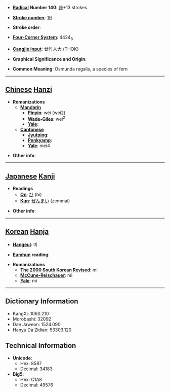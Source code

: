* '''[[Wiktionary:Chinese radical index| Radical]] Number 140''': [[Wiktionary:Chinese radical index 艸|艸]]+13 strokes

* '''[[Wiktionary:Chinese total strokes index|Stroke number]]''': [[Wiktionary:Chinese total strokes index 19|19]]

* '''Stroke order''': 

* '''[[Wiktionary:Chinese four corner index|Four-Corner System]]''': 4424<sub>8</sub>

* '''[[Wiktionary:Chinese Cangjie index|Cangjie input]]''': 廿竹人大 (THOK)

* '''Graphical Significance and Origin''': 

* '''Common Meaning''': Osmunda regalis, a species of fern

----

== [[Chinese]] [[Hanzi]] ==

* '''Romanizations'''
** '''[[Mandarin]]'''
*** '''[[Pinyin]]''': wéi (wei2)
*** '''[[Wade-Giles]]''': wei<sup>2</sup>
*** '''[[Yale]]''': 
** '''[[Cantonese]]'''
*** '''[[Jyutping]]''':
*** '''[[Penkyamp]]''': 
*** '''[[Yale]]''': mei4

* '''Other info''': 

----

== [[Japanese]] [[Kanji]] ==

* '''Readings'''
** '''[[On]]''': [[び]] (bi)
** '''[[Kun]]''': [[ぜんまい]] (zemmai)

* '''Other info''':  

----

== [[Korean]] [[Hanja]] ==

* '''[[Hangeul]]''': 미

* '''[[Eumhun]] reading''': 

* '''Romanizations'''
** '''[[The 2000 South Korean Revised Romanization|The 2000 South Korean Revised]]''': mi
** '''[[McCune-Reischauer]]''': mi
** '''[[Yale]]''': mi

----

== Dictionary Information ==

* KangXi: 1060.210
* Morobashi: 32092
* Dae Jaweon: 1524.090
* Hanyu Da Zidian: 53303.120

== Technical Information ==

* '''Unicode''':
** Hex: 8587
** Decimal: 34183
* '''Big5''':
** Hex: C1A8
** Decimal: 49576